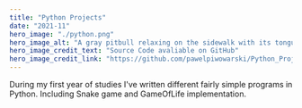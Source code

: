 ```yaml
---
title: "Python Projects"
date: "2021-11"
hero_image: "./python.png"
hero_image_alt: "A gray pitbull relaxing on the sidewalk with its tongue hanging out"
hero_image_credit_text: "Source Code avaliable on GitHub"
hero_image_credit_link: "https://github.com/pawelpiwowarski/Python_Projects"
---
```

During my first year of studies I've written different fairly simple programs in Python.
Including Snake game and GameOfLife implementation.


